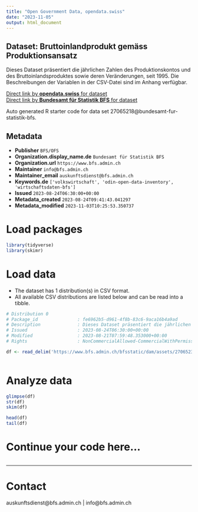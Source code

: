 ```yaml
---
title: "Open Government Data, opendata.swiss"
date: "2023-11-05"
output: html_document
---
```


## Dataset: Bruttoinlandprodukt gemäss Produktionsansatz

Dieses Dataset präsentiert die jährlichen Zahlen des Produktionskontos und des Bruttoinlandsproduktes sowie deren Veränderungen, seit 1995. Die Beschreibungen der Variablen in der CSV-Datei sind im Anhang verfügbar.

[Direct link by **opendata.swiss** for dataset](https://opendata.swiss/de/dataset/bruttoinlandprodukt-gemass-produktionsansatz6)<br>
[Direct link by **Bundesamt für Statistik BFS** for dataset](https://www.bfs.admin.ch/asset/de/ts-x-04.02.01.01)

Auto generated R starter code for data set 27065218@bundesamt-fur-statistik-bfs.

## Metadata

- **Publisher** `BFS/OFS`
- **Organization.display_name.de** `Bundesamt für Statistik BFS`
- **Organization.url** `https://www.bfs.admin.ch`
- **Maintainer** `info@bfs.admin.ch`
- **Maintainer_email** `auskunftsdienst@bfs.admin.ch`
- **Keywords.de** `['volkswirtschaft', 'odin-open-data-inventory', 'wirtschaftsdaten-bfs']`
- **Issued** `2023-08-24T06:30:00+00:00`
- **Metadata_created** `2023-08-24T09:41:43.041297`
- **Metadata_modified** `2023-11-03T10:25:53.350737`


# Load packages

```r

library(tidyverse)
library(skimr)

```

# Load data

-   The dataset has 1 distribution(s) in CSV format.
-   All available CSV distributions are listed below and can be read into a tibble.

```r

# Distribution 0
# Package_id               : fe6962b5-d961-4f8b-83c6-9aca16b4a9ad
# Description              : Dieses Dataset präsentiert die jährlichen Zahlen des Produktionskontos und des Bruttoinlandsproduktes sowie deren Veränderungen, seit 1995. Die Beschreibungen der Variablen in der CSV-Datei sind im Anhang verfügbar.
# Issued                   : 2023-08-24T06:30:00+00:00
# Modified                 : 2023-08-21T07:59:48.353000+00:00
# Rights                   : NonCommercialAllowed-CommercialWithPermission-ReferenceRequired

df <- read_delim('https://www.bfs.admin.ch/bfsstatic/dam/assets/27065230/master')



```

# Analyze data

```r

glimpse(df)
str(df)
skim(df)

head(df)
tail(df)

```

# Continue your code here...

```r

```

------------------------------------------------------------------------

# Contact

auskunftsdienst@bfs.admin.ch | info@bfs.admin.ch

